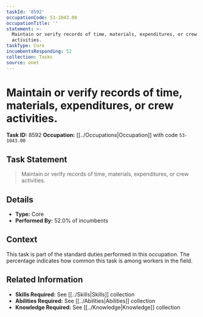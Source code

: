 ```yaml
---
taskId: '8592'
occupationCode: 53-1043.00
occupationTitle: ''
statement: >-
  Maintain or verify records of time, materials, expenditures, or crew
  activities.
taskType: Core
incumbentsResponding: 52
collection: Tasks
source: onet
---
```

# Maintain or verify records of time, materials, expenditures, or crew activities.

**Task ID:** 8592
**Occupation:** [[../Occupations|Occupation]] with code `53-1043.00`

## Task Statement

> Maintain or verify records of time, materials, expenditures, or crew activities.

## Details

- **Type:** Core
- **Performed By:** 52.0% of incumbents

## Context

This task is part of the standard duties performed in this occupation. The percentage indicates how common this task is among workers in the field.

## Related Information

- **Skills Required:** See [[../Skills|Skills]] collection
- **Abilities Required:** See [[../Abilities|Abilities]] collection
- **Knowledge Required:** See [[../Knowledge|Knowledge]] collection
